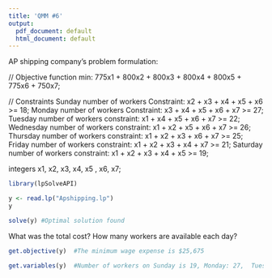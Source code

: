 ```yaml
---
title: 'QMM #6'
output:
  pdf_document: default
  html_document: default
---
```


AP shipping company's problem formulation: 

// Objective function
min: 775x1 + 800x2 + 800x3 + 800x4 + 800x5 + 775x6 + 750x7;

// Constraints
Sunday number of workers  Constraint: x2 + x3 + x4 + x5 + x6 >= 18;
Monday number of workers Constraint: x3 + x4 + x5 + x6 + x7 >= 27;
Tuesday number of workers constraint: x1 + x4 + x5 + x6 + x7 >= 22;
Wednesday number of workers constraint: x1 + x2 + x5 + x6 + x7 >= 26;
Thursday number of workers constraint: x1 + x2 + x3 + x6 + x7 >= 25;
Friday number of workers constraint: x1 + x2 + x3 + x4 + x7 >= 21;
Saturday number of workers constraint: x1 + x2 + x3 + x4 + x5 >= 19;

integers x1, x2, x3, x4, x5 , x6, x7;

```r
library(lpSolveAPI)

y <- read.lp("Apshipping.lp")
y

solve(y) #Optimal solution found

```
What was the total cost? How many workers are available each day?
```r
get.objective(y)  #The minimum wage expense is $25,675

get.variables(y)  #Number of workers on Sunday is 19, Monday: 27,  Tuesday :24, Wednesday: 28, Thursday: 25, Friday: 24, Saturday: 20.

```



